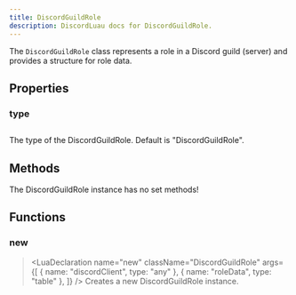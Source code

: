 ```yaml
---
title: DiscordGuildRole
description: DiscordLuau docs for DiscordGuildRole.
---
```


[//]: # "This file was automatically compiled through the Generator luau code under this repository"
[//]: # "if you want to edit the documentation of discord-luau, please write changes"
[//]: # "to the discord-luau repository itself, we extract the comments from discord-luau and translate"
[//]: # "them into markdown files that Nextra can interpret!"
[//]: # "----- DOCUMENT IMPORTS ----- "


[//]: # "----- DOCUMENT DESCRIPTION ----- "

The `DiscordGuildRole` class represents a role in a Discord guild (server) and provides a structure for role data.

[//]: # "----- DOCUMENT PROPERTIES ----- "

## Properties

### type

## <LuaProperty name="DiscordGuildRole.type" type="string" />

The type of the DiscordGuildRole. Default is "DiscordGuildRole".

[//]: # "----- DOCUMENT METHODS ----- "

## Methods

The DiscordGuildRole instance has no set methods!

[//]: # "----- DOCUMENT FUNCTIONS ----- "

## Functions

### new

> <LuaDeclaration
> 	name="new"
> 	className="DiscordGuildRole"
> 	args={[
> 		{ name: "discordClient", type: "any" },
> 		{ name: "roleData", type: "table" },
> 	]}
> />
> Creates a new DiscordGuildRole instance.
